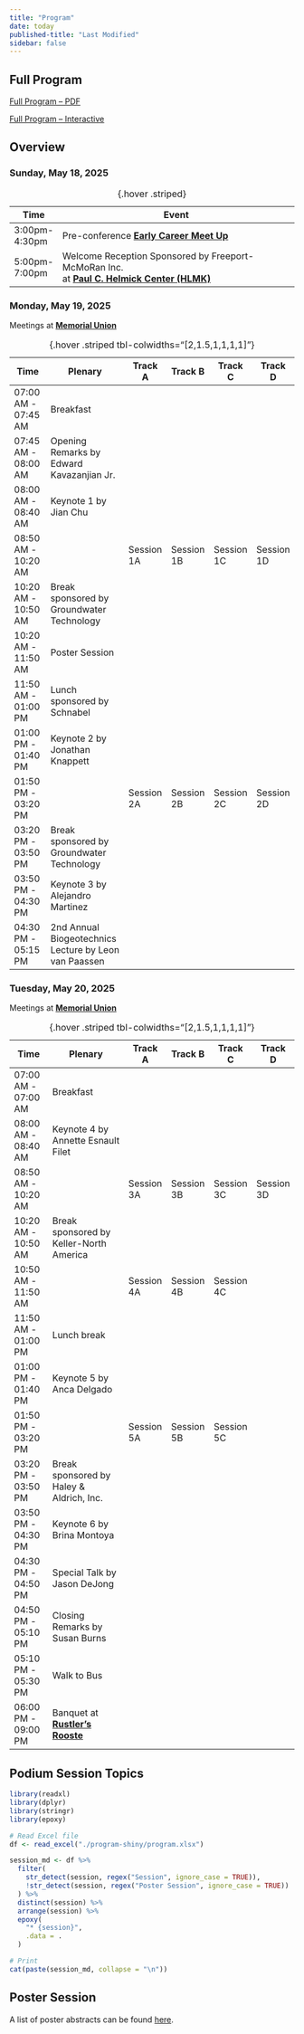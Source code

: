 ```yaml
---
title: "Program"
date: today 
published-title: "Last Modified"
sidebar: false
---
```


## Full Program

[Full Program -- PDF](./resources/ICBBG-Full-Program-unformated.pdf){.btn .btn-primary}

[Full Program -- Interactive](./full-program-app.qmd){.btn .btn-primary}

## Overview

### Sunday, May 18, 2025

: {.hover .striped}

| Time          | Event                                                                                                                                        |
|---------------|----------------------------------------------------------------------------------------------------------------------------------------------|
| 3:00pm-4:30pm | Pre-conference [**Early Career Meet Up**](./early-career-meet-up.qmd)                                                                        |
| 5:00pm-7:00pm | Welcome Reception Sponsored by Freeport-McMoRan Inc. <br/> at [**Paul C. Helmick Center (HLMK)**](https://maps.app.goo.gl/UAZTpkQkEPtLqvf86) |

### Monday, May 19, 2025

Meetings at [**Memorial Union**](https://eoss.asu.edu/mu)

: {.hover .striped tbl-colwidths="[2,1.5,1,1,1,1]"}

| Time                     | Plenary                                               | Track A    | Track B    | Track C    | Track D    |
|--------------------------|-------------------------------------------------------|------------|------------|------------|------------|
| 07:00 AM - <br/>07:45 AM | Breakfast                                             |            |            |            |            |
| 07:45 AM - <br/>08:00 AM | Opening Remarks by Edward Kavazanjian Jr.             |            |            |            |            |
| 08:00 AM - <br/>08:40 AM | Keynote 1 by Jian Chu                                 |            |            |            |            |
| 08:50 AM - <br/>10:20 AM |                                                       | Session 1A | Session 1B | Session 1C | Session 1D |
| 10:20 AM - <br/>10:50 AM | Break sponsored by Groundwater Technology             |            |            |            |            |
| 10:20 AM - <br/>11:50 AM | Poster Session                                        |            |            |            |            |
| 11:50 AM - <br/>01:00 PM | Lunch sponsored by Schnabel                           |            |            |            |            |
| 01:00 PM - <br/>01:40 PM | Keynote 2 by Jonathan Knappett                        |            |            |            |            |
| 01:50 PM - <br/>03:20 PM |                                                       | Session 2A | Session 2B | Session 2C | Session 2D |
| 03:20 PM - <br/>03:50 PM | Break sponsored by Groundwater Technology             |            |            |            |            |
| 03:50 PM - <br/>04:30 PM | Keynote 3 by Alejandro Martinez                       |            |            |            |            |
| 04:30 PM - <br/>05:15 PM | 2nd Annual Biogeotechnics Lecture by Leon van Paassen |            |            |            |            |


###  Tuesday, May 20, 2025

Meetings at [**Memorial Union**](https://eoss.asu.edu/mu)

: {.hover .striped tbl-colwidths="[2,1.5,1,1,1,1]"}

| Time                     | Plenary                                                                 | Track A    | Track B    | Track C    | Track D    |
|--------------------------|-------------------------------------------------------------------------|------------|------------|------------|------------|
| 07:00 AM - <br/>07:00 AM | Breakfast                                                               |            |            |            |            |
| 08:00 AM - <br/>08:40 AM | Keynote 4 by Annette Esnault Filet                                      |            |            |            |            |
| 08:50 AM - <br/>10:20 AM |                                                                         | Session 3A | Session 3B | Session 3C | Session 3D |
| 10:20 AM - <br/>10:50 AM | Break sponsored by Keller-North America                                 |            |            |            |            |
| 10:50 AM - <br/>11:50 AM |                                                                         | Session 4A | Session 4B | Session 4C |            |
| 11:50 AM - <br/>01:00 PM | Lunch break                                                             |            |            |            |            |
| 01:00 PM - <br/>01:40 PM | Keynote 5 by Anca Delgado                                               |            |            |            |            |
| 01:50 PM - <br/>03:20 PM |                                                                         | Session 5A | Session 5B | Session 5C |            |
| 03:20 PM - <br/>03:50 PM | Break sponsored by Haley & Aldrich, Inc.                                |            |            |            |            |
| 03:50 PM - <br/>04:30 PM | Keynote 6 by Brina Montoya                                              |            |            |            |            |
| 04:30 PM - <br/>04:50 PM | Special Talk by Jason DeJong                                            |            |            |            |            |
| 04:50 PM - <br/>05:10 PM | Closing Remarks by Susan Burns                                          |            |            |            |            |
| 05:10 PM - <br/>05:30 PM | Walk to Bus                                                             |            |            |            |            |
| 06:00 PM - <br/>09:00 PM | Banquet at <br/>[**Rustler's Rooste**](https://www.rustlersrooste.com/) |            |            |            |            |


## Podium Session Topics

```r
library(readxl)
library(dplyr)
library(stringr)
library(epoxy)

# Read Excel file
df <- read_excel("./program-shiny/program.xlsx")

session_md <- df %>%
  filter(
    str_detect(session, regex("Session", ignore_case = TRUE)), 
    !str_detect(session, regex("Poster Session", ignore_case = TRUE))
  ) %>%
  distinct(session) %>%
  arrange(session) %>%
  epoxy(
    "* {session}",
    .data = .
  )

# Print
cat(paste(session_md, collapse = "\n"))
```

## Poster Session

A list of poster abstracts can be found [here](./poster-abstracts.qmd).
